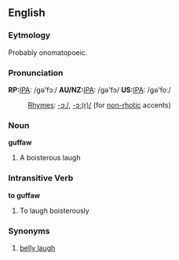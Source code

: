 ==English==
===Eytmology===
Probably onomatopoeic.

===Pronunciation===
'''RP:'''[[Pronunciation guide|IPA]]: /gə'fɔː/
'''AU/NZ:'''[[Pronunciation guide|IPA]]: /gə'fɔ/
'''US:'''[[Pronunciation guide|IPA]]: /gə'foː/

:[[Rhyme]]s: [[Rhymes:English:-ɔː|-ɔː/]], [[Rhymes:English:-ɔː(r)|-ɔː(r)/]] (for [[non-rhotic]] accents)

===Noun===
'''guffaw'''
# A boisterous laugh

===Intransitive Verb===
'''to guffaw'''
# To laugh boisterously

===Synonyms===
# [[belly laugh]]